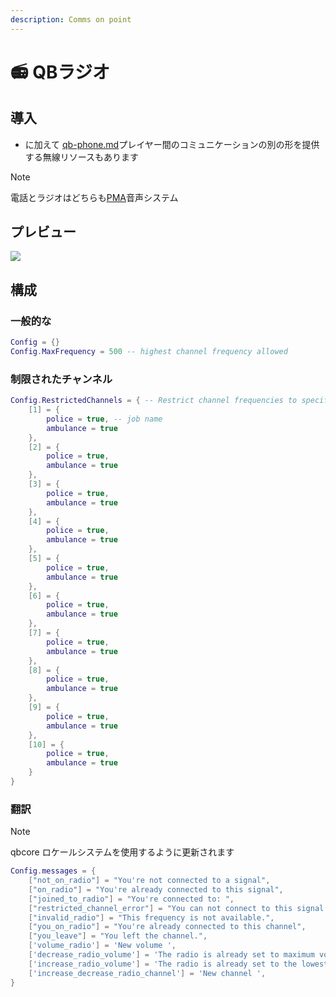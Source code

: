 ```yaml
---
description: Comms on point
---
```


# 📻 QBラジオ

## 導入

- に加えて [qb-phone.md](qb-phone.md 'mention')プレイヤー間のコミュニケーションの別の形を提供する無線リソースもあります

> [!NOTE]
> 電話とラジオはどちらも[PMA](https://github.com/AvarianKnight/pma-voice)音声システム

## プレビュー

![](/.gitbook/assets/3MY2Cze.jpeg)

## 構成

### 一般的な

```lua
Config = {}
Config.MaxFrequency = 500 -- highest channel frequency allowed
```

### 制限されたチャンネル

```lua
Config.RestrictedChannels = { -- Restrict channel frequencies to specific jobs
    [1] = {
        police = true, -- job name
        ambulance = true
    },
    [2] = {
        police = true,
        ambulance = true
    },
    [3] = {
        police = true,
        ambulance = true
    },
    [4] = {
        police = true,
        ambulance = true
    },
    [5] = {
        police = true,
        ambulance = true
    },
    [6] = {
        police = true,
        ambulance = true
    },
    [7] = {
        police = true,
        ambulance = true
    },
    [8] = {
        police = true,
        ambulance = true
    },
    [9] = {
        police = true,
        ambulance = true
    },
    [10] = {
        police = true,
        ambulance = true
    }
}
```

### 翻訳

> [!NOTE]
> qbcore ロケールシステムを使用するように更新されます

```lua
Config.messages = {
    ["not_on_radio"] = "You're not connected to a signal",
    ["on_radio"] = "You're already connected to this signal",
    ["joined_to_radio"] = "You're connected to: ",
    ["restricted_channel_error"] = "You can not connect to this signal!",
    ["invalid_radio"] = "This frequency is not available.",
    ["you_on_radio"] = "You're already connected to this channel",
    ["you_leave"] = "You left the channel.",
    ['volume_radio'] = 'New volume ',
    ['decrease_radio_volume'] = 'The radio is already set to maximum volume',
    ['increase_radio_volume'] = 'The radio is already set to the lowest volume',
    ['increase_decrease_radio_channel'] = 'New channel ',
}
```
